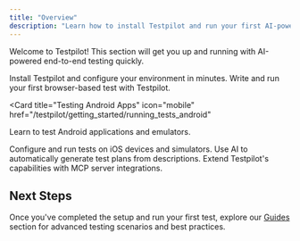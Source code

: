 ```yaml
---
title: "Overview"
description: "Learn how to install Testpilot and run your first AI-powered test in minutes"
---
```


Welcome to Testpilot! This section will get you up and running with AI-powered end-to-end testing
quickly.

<CardGroup cols={2}>
<Card title="Setup" icon="gear" href="/testpilot/getting_started/setup">
  Install Testpilot and configure your environment in minutes.
</Card>

<Card title="Testing Web Apps" icon="browser" href="/testpilot/getting_started/running_tests">
  Write and run your first browser-based test with Testpilot.
</Card>

<Card
  title="Testing Android Apps"
  icon="mobile"
  href="/testpilot/getting_started/running_tests_android"
>
  Learn to test Android applications and emulators.
</Card>

<Card title="Testing iOS Apps" icon="phone" href="/testpilot/getting_started/running_tests_ios">
  Configure and run tests on iOS devices and simulators.
</Card>

<Card title="Generating Tests" icon="sparkles" href="/testpilot/getting_started/generating_tests">
  Use AI to automatically generate test plans from descriptions.
</Card>

<Card title="Model Context Protocol (MCP)" icon="link" href="/testpilot/getting_started/mcp">
  Extend Testpilot's capabilities with MCP server integrations.
</Card>
</CardGroup>

## Next Steps

Once you've completed the setup and run your first test, explore our [Guides](/testpilot/guides/)
section for advanced testing scenarios and best practices.
